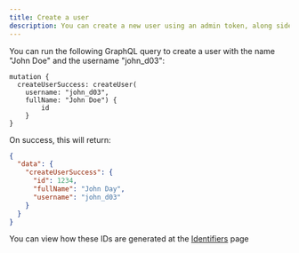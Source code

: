 ```yaml
---
title: Create a user
description: You can create a new user using an admin token, along side a name and username for it.
---
```


You can run the following GraphQL query to create a user with the name "John Doe" and the username "john_d03":

```gql
mutation {
  createUserSuccess: createUser(
    username: "john_d03", 
    fullName: "John Doe") {
    	id
  	}
}
```

On success, this will return: 

```json
{
  "data": {
    "createUserSuccess": {
      "id": 1234,
      "fullName": "John Day",
      "username": "john_d03"
    }
  }
}
```

<Callout title="Note">You can view how these IDs are generated at the [Identifiers](/docs/id) page</Callout>